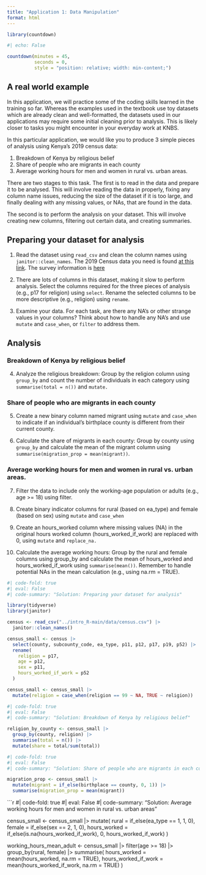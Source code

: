 ```yaml
---
title: "Application 1: Data Manipulation"
format: html
---
```


```r
library(countdown)
```

```r
#| echo: False

countdown(minutes = 45,
          seconds = 0,
          style = "position: relative; width: min-content;")
```

## A real world example

In this application, we will practice some of the coding skills learned in the training so far. Whereas the examples used in the textbook use toy datasets which are already clean and well-formatted, the datasets used in our applications may require some initial cleaning prior to analysis. This is likely closer to tasks you might encounter in your everyday work at KNBS.

In this particular application, we would like you to produce 3 simple pieces of analysis using Kenya's 2019 census data:

1.  Breakdown of Kenya by religious belief
2.  Share of people who are migrants in each county
3.  Average working hours for men and women in rural vs. urban areas.

There are two stages to this task. The first is to read in the data and prepare it to be analysed. This will involve reading the data in properly, fixing any column name issues, reducing the size of the dataset if it is too large, and finally dealing with any missing values, or NAs, that are found in the data.

The second is to perform the analysis on your dataset. This will involve creating new columns, filtering out certain data, and creating summaries.

## Preparing your dataset for analysis

1.  Read the dataset using `read_csv` and clean the column names using `janitor::clean_names`. The 2019 Census data you need is found [at this link](https://www.dropbox.com/scl/fi/u1qj4w6esocw8fdz76tp4/census19.csv?rlkey=e2vggjqsewpmaywdwmvprbrov&e=1&st=puahp5wg&dl=0). The survey information is [here](https://statistics.knbs.or.ke/nada/index.php/catalog/116/download/534)

2.  There are lots of columns in this dataset, making it slow to perform analysis. Select the columns required for the three pieces of analysis (e.g., p17 for religion) using `select`. Rename the selected columns to be more descriptive (e.g., religion) using `rename`.

3.  Examine your data. For each task, are there any NA's or other strange values in your columns? Think about how to handle any NA's and use `mutate` and `case_when`, or `filter` to address them.

## Analysis

### Breakdown of Kenya by religious belief

4.  Analyze the religious breakdown: Group by the religion column using `group_by` and count the number of individuals in each category using `summarise(total = n())` and `mutate.`

### Share of people who are migrants in each county

5.  Create a new binary column named migrant using `mutate` and `case_when` to indicate if an individual's birthplace county is different from their current county.

6.  Calculate the share of migrants in each county: Group by county using `group_by` and calculate the mean of the migrant column using `summarise(migration_prop = mean(migrant))`.

### Average working hours for men and women in rural vs. urban areas.

7.  Filter the data to include only the working-age population or adults (e.g., age \>= 18) using filter.

8.  Create binary indicator columns for rural (based on ea_type) and female (based on sex) using `mutate` and `case_when`

9.  Create an hours_worked column where missing values (NA) in the original hours worked column (hours_worked_if_work) are replaced with 0, using `mutate` and `replace_na.`

10. Calculate the average working hours: Group by the rural and female columns using group_by and calculate the mean of hours_worked and hours_worked_if_work using `summarise(mean())`. Remember to handle potential NAs in the mean calculation (e.g., using na.rm = TRUE).

```r
#| code-fold: true
#| eval: False
#| code-summary: "Solution: Preparing your dataset for analysis"

library(tidyverse)
library(janitor)

census <- read_csv("../intro_R-main/data/census.csv") |>
  janitor::clean_names()

census_small <- census |>
  select(county, subcounty_code, ea_type, p11, p12, p17, p19, p52) |>
  rename(
    religion = p17,
    age = p12,
    sex = p11,
    hours_worked_if_work = p52
  )

census_small <- census_small |>
  mutate(religion = case_when(religion == 99 ~ NA, TRUE ~ religion))
```

```r
#| code-fold: true
#| eval: False
#| code-summary: "Solution: Breakdown of Kenya by religious belief"

religion_by_county <- census_small |>
  group_by(county, religion) |>
  summarise(total = n()) |>
  mutate(share = total/sum(total))
```

```r
#| code-fold: true
#| eval: False
#| code-summary: "Solution: Share of people who are migrants in each county"

migration_prop <- census_small |>
  mutate(migrant = if_else(birthplace == county, 0, 1)) |>
  summarise(migration_prop = mean(migrant))
```

```r
#| code-fold: true
#| eval: False
#| code-summary: "Solution: Average working hours for men and women in rural vs. urban areas"

census_small <- census_small |>
  mutate(
    rural = if_else(ea_type == 1, 1, 0),
    female = if_else(sex == 2, 1, 0),
    hours_worked = if_else(is.na(hours_worked_if_work), 0, hours_worked_if_work)
  )

working_hours_mean_adult <- census_small |>
  filter(age >= 18) |>
  group_by(rural, female) |>
  summarise(
    hours_worked = mean(hours_worked, na.rm = TRUE),
    hours_worked_if_work = mean(hours_worked_if_work, na.rm = TRUE)
  )

